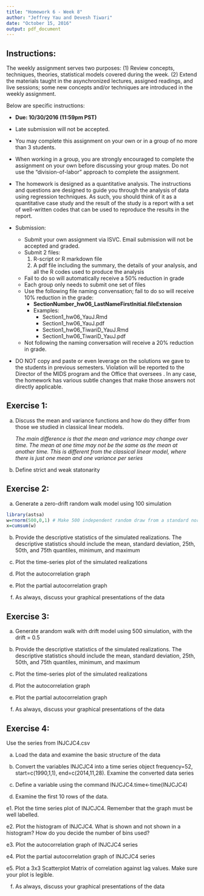 ```yaml
---
title: "Homework 6 - Week 8"
author: "Jeffrey Yau and Devesh Tiwari"
date: "October 15, 2016"
output: pdf_document
---
```


## Instructions:
The weekly assignment serves two purposes: (1) Review concepts, techniques, theories, statistical models covered during the week. (2) Extend the materials taught in the asynchronized lectures, assigned readings, and live sessions; some new concepts and/or techniques are introduced in the weekly assignment.  

Below are specific instructions:

* $\textbf{Due: 10/30/2016 (11:59pm PST)}$

* Late submission will not be accepted.

* You may complete this assignment on your own or in a group of no more than $3$ students.

* When working in a group, you are strongly encouraged to complete the assignment on your own before discussing your group mates. Do not use the "division-of-labor" approach to complete the assignment.

* The homework is designed as a quantitative analysis. The instructions and questions are designed to guide you through the analysis of data using regression techniques. As such, you should think of it as a quantitative case study and the result of the study is a report with a set of well-written codes that can be used to reproduce the results in the report.

* Submission:
    * Submit your own assignment via ISVC. Email submission will not be accepted and graded.
    * Submit 2 files:
        1. R-script or R markdown file
        2. A pdf file including the summary, the details of your analysis, and all the R codes used to produce the analysis
    * Fail to do so will automatically receive a 50% reduction in grade
    * Each group only needs to submit one set of files
    * Use the following file naming convensation; fail to do so will receive 10% reduction in the grade:
        * $\textbf{SectionNumber\_hw06\_LastNameFirstInitial.fileExtension}$
        * Examples: 
            * Section1_hw06_YauJ.Rmd
            * Section1_hw06_YauJ.pdf
            * Section1_hw06_TiwariD_YauJ.Rmd
            * Section1_hw06_TiwariD_YauJ.pdf
    * Not following the naming conversation will receive a 20% reduction in grade.


* \color{red} DO NOT copy and paste or even leverage on the solutions we gave to the students in previous semesters. Violation will be reported to the Director of the MIDS program and the Office that oversees \href{https://teaching.berkeley.edu/academic-integrity}{UC Berkeley Academic Integrity}. In any case, the homework has various subtle changes that make those answers not directly applicable.



\newpage


## Exercise 1:

a. Discuss the mean and variance functions and how do they differ from those we studied in classical linear models.
    
    *The main difference is that the mean and variance may change over time.  The mean at one time may not be the same as the mean at another time.  This is different from the classical linear model, where there is just one mean and one variance per series* 
    
b. Define strict and weak statonarity




## Exercise 2:

a. Generate a zero-drift random walk model using 100 simulation

```r
library(astsa)
w=rnorm(500,0,1) # Make 500 independent random draw from a standard normal distribution
x=cumsum(w) 

```


b. Provide the descriptive statistics of the simulated realizations. The descriptive statistics should include the mean, standard deviation, 25th, 50th, and 75th quantiles, minimum, and maximum

c. Plot the time-series plot of the simulated realizations

d. Plot the autocorrelation graph

e. Plot the partial autocorrelation graph

f. As always, discuss your graphical presentations of the data


## Exercise 3:

a. Generate arandom walk with drift model using 500 simulation, with the drift = 0.5

b. Provide the descriptive statistics of the simulated realizations. The descriptive statistics should include the mean, standard deviation, 25th, 50th, and 75th quantiles, minimum, and maximum

c. Plot the time-series plot of the simulated realizations

d. Plot the autocorrelation graph

e. Plot the partial autocorrelation graph

f. As always, discuss your graphical presentations of the data

## Exercise 4:

Use the series from INJCJC4.csv

a. Load the data and examine the basic structure of the data

b.  Convert the variables INJCJC4 into a time series object
frequency=52, start=c(1990,1,1), end=c(2014,11,28). Examine the converted data series

c. Define a variable using the command INJCJC4.time<-time(INJCJC4)

d. Examine the first 10 rows of the data.

e1.  Plot the time series plot of INJCJC4. Remember that the graph must be well labelled.

e2. Plot the histogram of INJCJC4. What is shown and not shown
in a histogram? How do you decide the number of bins used?

e3. Plot the autocorrelation graph of INJCJC4 series

e4. Plot the partial autocorrelation graph of INJCJC4 series

e5. Plot a 3x3 Scatterplot Matrix of correlation against lag values. Make sure your plot is legible.

f. As always, discuss your graphical presentations of the data


